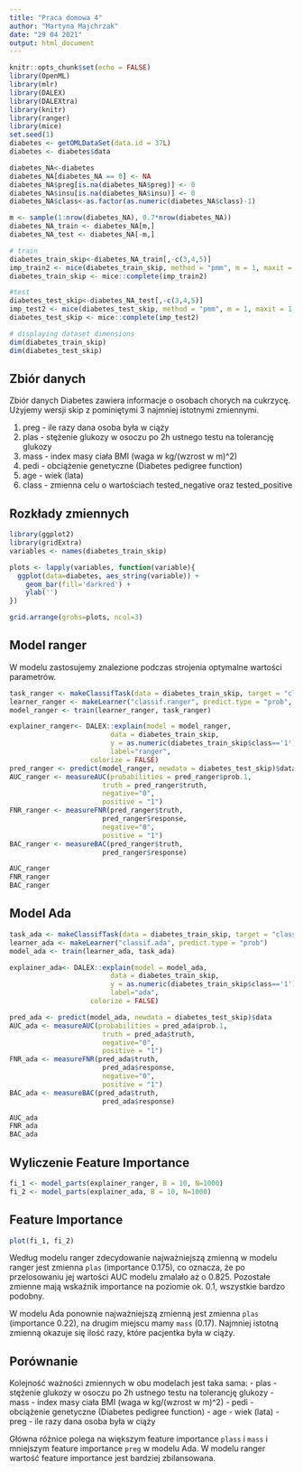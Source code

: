 ```yaml
---
title: "Praca domowa 4"
author: "Martyna Majchrzak"
date: "29 04 2021"
output: html_document
---
```


```r
knitr::opts_chunk$set(echo = FALSE)
library(OpenML)
library(mlr)
library(DALEX)
library(DALEXtra)
library(knitr)
library(ranger)
library(mice)
set.seed(1)
diabetes <- getOMLDataSet(data.id = 37L)
diabetes <- diabetes$data
```

```r
diabetes_NA<-diabetes
diabetes_NA[diabetes_NA == 0] <- NA
diabetes_NA$preg[is.na(diabetes_NA$preg)] <- 0
diabetes_NA$insu[is.na(diabetes_NA$insu)] <- 0
diabetes_NA$class<-as.factor(as.numeric(diabetes_NA$class)-1)
```

```r
m <- sample(1:nrow(diabetes_NA), 0.7*nrow(diabetes_NA))
diabetes_NA_train <- diabetes_NA[m,]
diabetes_NA_test <- diabetes_NA[-m,]

```

```r
# train
diabetes_train_skip<-diabetes_NA_train[,-c(3,4,5)]
imp_train2 <- mice(diabetes_train_skip, method = "pmm", m = 1, maxit = 1, nnet.MaxNWts=3000)
diabetes_train_skip <- mice::complete(imp_train2)

#test
diabetes_test_skip<-diabetes_NA_test[,-c(3,4,5)]
imp_test2 <- mice(diabetes_test_skip, method = "pmm", m = 1, maxit = 1, nnet.MaxNWts=3000)
diabetes_test_skip <- mice::complete(imp_test2)

# displaying dataset dimensions
dim(diabetes_train_skip)
dim(diabetes_test_skip)

```

## Zbiór danych

Zbiór danych Diabetes zawiera informacje o osobach chorych na cukrzycę.
Użyjemy wersji skip z pominiętymi 3 najmniej istotnymi zmiennymi.

1. preg - ile razy dana osoba była w ciąży
2. plas - stężenie glukozy w osoczu po 2h ustnego testu na tolerancję glukozy
3. mass - index masy ciała BMI (waga w kg/(wzrost w m)^2)
4. pedi - obciążenie genetyczne (Diabetes pedigree function)
5. age - wiek (lata)
6. class - zmienna celu o wartościach tested_negative oraz tested_positive

## Rozkłady zmiennych

```r
library(ggplot2)
library(gridExtra)
variables <- names(diabetes_train_skip)

plots <- lapply(variables, function(variable){
  ggplot(data=diabetes, aes_string(variable)) +
    geom_bar(fill='darkred') +
    ylab('')
})

grid.arrange(grobs=plots, ncol=3)
```

## Model ranger

W modelu zastosujemy znalezione podczas strojenia optymalne wartości parametrów.

```r
task_ranger <- makeClassifTask(data = diabetes_train_skip, target = "class")
learner_ranger <- makeLearner("classif.ranger", predict.type = "prob", num.trees=776, mtry=1, min.node.size=8,  splitrule="extratrees")
model_ranger <- train(learner_ranger, task_ranger)

explainer_ranger<- DALEX::explain(model = model_ranger,
                         data = diabetes_train_skip,
                         y = as.numeric(diabetes_train_skip$class=='1'),
                         label="ranger",
                    colorize = FALSE)
pred_ranger <- predict(model_ranger, newdata = diabetes_test_skip)$data
AUC_ranger <- measureAUC(probabilities = pred_ranger$prob.1,
                       truth = pred_ranger$truth,
                       negative="0",
                       positive = "1")
FNR_ranger <- measureFNR(pred_ranger$truth,
                       pred_ranger$response,
                       negative="0",
                       positive = "1")
BAC_ranger <- measureBAC(pred_ranger$truth,
                       pred_ranger$response)

```

```r
AUC_ranger 
FNR_ranger
BAC_ranger
```

## Model Ada


```r
task_ada <- makeClassifTask(data = diabetes_train_skip, target = "class")
learner_ada <- makeLearner("classif.ada", predict.type = "prob")
model_ada <- train(learner_ada, task_ada)

explainer_ada<- DALEX::explain(model = model_ada,
                         data = diabetes_train_skip,
                         y = as.numeric(diabetes_train_skip$class=='1'),
                         label="ada",
                    colorize = FALSE)

pred_ada <- predict(model_ada, newdata = diabetes_test_skip)$data
AUC_ada <- measureAUC(probabilities = pred_ada$prob.1,
                       truth = pred_ada$truth,
                       negative="0",
                       positive = "1")
FNR_ada <- measureFNR(pred_ada$truth,
                       pred_ada$response,
                       negative="0",
                       positive = "1")
BAC_ada <- measureBAC(pred_ada$truth,
                       pred_ada$response)

```

```r
AUC_ada
FNR_ada
BAC_ada
```

## Wyliczenie Feature Importance

```r
fi_1 <- model_parts(explainer_ranger, B = 10, N=1000)
fi_2 <- model_parts(explainer_ada, B = 10, N=1000)
```


## Feature Importance 

```r
plot(fi_1, fi_2)
```

Według modelu ranger zdecydowanie najważniejszą zmienną w modelu ranger jest zmienna `plas` (importance 0.175), co oznacza, że po przelosowaniu jej wartości AUC modelu zmalało aż o 0.825. Pozostałe zmienne mają wskaźnik importance na poziomie ok. 0.1, wszystkie bardzo podobny.

W modelu Ada ponownie najważniejszą zmienną jest zmienna `plas` (importance 0.22), na drugim miejscu mamy `mass` (0.17). Najmniej istotną zmienną okazuje się ilość razy, które pacjentka była w ciąży.

## Porównanie

Kolejność  ważności zmiennych w obu modelach jest taka sama:
- plas - stężenie glukozy w osoczu po 2h ustnego testu na tolerancję glukozy
- mass - index masy ciała BMI (waga w kg/(wzrost w m)^2)
- pedi - obciążenie genetyczne (Diabetes pedigree function)
- age - wiek (lata)
- preg - ile razy dana osoba była w ciąży

Główna różnice polega na większym feature importance `plass` i `mass` i mniejszym feature importance `preg` w modelu Ada. W modelu ranger wartość feature importance jest bardziej zbilansowana.